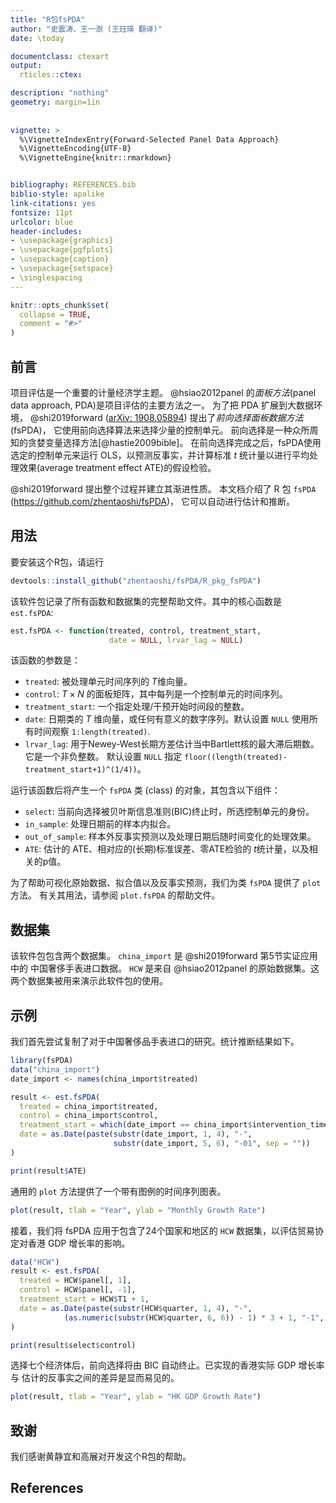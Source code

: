```yaml
---
title: "R包fsPDA"
author: "史震涛、王一澍 (王珏瑛 翻译)"
date: \today

documentclass: ctexart
output:
  rticles::ctex:

description: "nothing"
geometry: margin=1in  
  
  
vignette: >
  %\VignetteIndexEntry{Forward-Selected Panel Data Approach}
  %\VignetteEncoding{UTF-8}
  %\VignetteEngine{knitr::rmarkdown}


bibliography: REFERENCES.bib
biblio-style: apalike
link-citations: yes
fontsize: 11pt
urlcolor: blue
header-includes:
- \usepackage{graphics}
- \usepackage{pgfplots}
- \usepackage{caption}
- \usepackage{setspace}
- \singlespacing
---  
```


```r
knitr::opts_chunk$set(
  collapse = TRUE,
  comment = "#>"
)
```

\begin{figure}[h]
\centering
\includegraphics[width = 15cm]{fsPDA_illustrate}
\caption*{Illustration of fsPDA, by Iris Shi}
\end{figure}

\newpage

## 前言


项目评估是一个重要的计量经济学主题。
@hsiao2012panel 的*面板方法*(panel data approach, PDA)是项目评估的主要方法之一。
为了把 PDA 扩展到大数据环境，
@shi2019forward ([arXiv: 1908.05894](https://arxiv.org/abs/1908.05894)) 提出了*前向选择面板数据方法*(fsPDA)，
它使用前向选择算法来选择少量的控制单元。
前向选择是一种众所周知的贪婪变量选择方法[@hastie2009bible]。
在前向选择完成之后，fsPDA使用选定的控制单元来运行 OLS，以预测反事实，并计算标准 *t* 统计量以进行平均处理效果(average treatment effect ATE)的假设检验。



@shi2019forward 提出整个过程并建立其渐进性质。 
本文档介绍了 R 包 `fsPDA` ([https://github.com/zhentaoshi/fsPDA](https://github.com/zhentaoshi/fsPDA))，
它可以自动进行估计和推断。


## 用法

要安装这个R包，请运行
```r
devtools::install_github("zhentaoshi/fsPDA/R_pkg_fsPDA")
```

该软件包记录了所有函数和数据集的完整帮助文件。其中的核心函数是 `est.fsPDA`:
```r
est.fsPDA <- function(treated, control, treatment_start, 
                      date = NULL, lrvar_lag = NULL) 
```
该函数的参数是：

*  `treated`: 被处理单元时间序列的 $T$维向量。
*  `control`: $T\times N$ 的面板矩阵，其中每列是一个控制单元的时间序列。
*  `treatment_start`: 一个指定处理/干预开始时间段的整数。
*  `date`:  日期类的 $T$ 维向量，或任何有意义的数字序列。默认设置 `NULL` 使用所有时间观察 `1:length(treated)`.
*  `lrvar_lag`: 用于Newey-West长期方差估计当中Bartlett核的最大滞后期数。它是一个非负整数。
默认设置 `NULL` 指定 `floor((length(treated)-treatment_start+1)^(1/4))`。

运行该函数后将产生一个 `fsPDA` 类 (class) 的对象，其包含以下组件：

* `select`: 当前向选择被贝叶斯信息准则(BIC)终止时，所选控制单元的身份。
* `in_sample`: 处理日期前的样本内拟合。
* `out_of_sample`: 样本外反事实预测以及处理日期后随时间变化的处理效果。
* `ATE`: 估计的 ATE、相对应的(长期)标准误差、零ATE检验的 *t*统计量，以及相关的p值。

为了帮助可视化原始数据、拟合值以及反事实预测，我们为类 `fsPDA` 提供了 `plot` 方法。
有关其用法，请参阅 `plot.fsPDA` 的帮助文件。


## 数据集

该软件包包含两个数据集。 `china_import` 是 @shi2019forward 第5节实证应用中的
中国奢侈手表进口数据。
`HCW` 是来自 @hsiao2012panel 的原始数据集。这两个数据集被用来演示此软件包的使用。 

## 示例


我们首先尝试复制了对于中国奢侈品手表进口的研究。统计推断结果如下。

```r
library(fsPDA)
data("china_import")
date_import <- names(china_import$treated)

result <- est.fsPDA(
  treated = china_import$treated, 
  control = china_import$control,
  treatment_start = which(date_import == china_import$intervention_time),
  date = as.Date(paste(substr(date_import, 1, 4), "-", 
                       substr(date_import, 5, 6), "-01", sep = ""))
)

print(result$ATE)
```

通用的 `plot` 方法提供了一个带有图例的时间序列图表。

```r
plot(result, tlab = "Year", ylab = "Monthly Growth Rate")
```

接着，我们将 fsPDA 应用于包含了24个国家和地区的 `HCW` 数据集，以评估贸易协定对香港 GDP 增长率的影响。

```r
data("HCW")
result <- est.fsPDA(
  treated = HCW$panel[, 1], 
  control = HCW$panel[, -1],
  treatment_start = HCW$T1 + 1,
  date = as.Date(paste(substr(HCW$quarter, 1, 4), "-", 
            (as.numeric(substr(HCW$quarter, 6, 6)) - 1) * 3 + 1, "-1", sep = ""))
)

print(result$select$control)
```

选择七个经济体后，前向选择将由 BIC 自动终止。已实现的香港实际 GDP 增长率与
估计的反事实之间的差异是显而易见的。

```r
plot(result, tlab = "Year", ylab = "HK GDP Growth Rate")
```

## 致谢

我们感谢黄静宜和高展对开发这个R包的帮助。



## References
